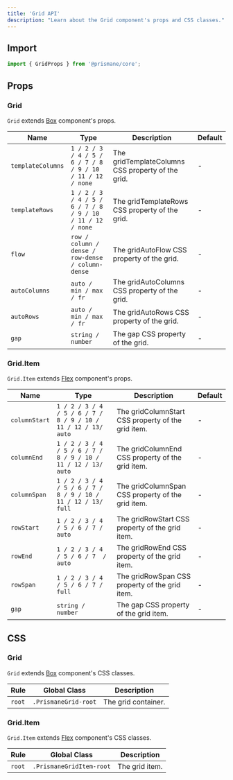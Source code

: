---
title: 'Grid API'
description: "Learn about the Grid component's props and CSS classes."
---

## Import

```js
import { GridProps } from '@prismane/core';
```

## Props

### Grid

`Grid` extends [Box](/docs/components-api/box-api) component's props.

| Name              | Type                                                      | Description                                       | Default |
| ----------------- | --------------------------------------------------------- | ------------------------------------------------- | ------- |
| `templateColumns` | `1 / 2 / 3 / 4 / 5 / 6 / 7 / 8 / 9 / 10 / 11 / 12 / none` | The gridTemplateColumns CSS property of the grid. | -       |
| `templateRows`    | `1 / 2 / 3 / 4 / 5 / 6 / 7 / 8 / 9 / 10 / 11 / 12 / none` | The gridTemplateRows CSS property of the grid.    | -       |
| `flow`            | `row / column / dense / row-dense / column-dense`         | The gridAutoFlow CSS property of the grid.        | -       |
| `autoColumns`     | `auto / min / max / fr`                                   | The gridAutoColumns CSS property of the grid.     | -       |
| `autoRows`        | `auto / min / max / fr`                                   | The gridAutoRows CSS property of the grid.        | -       |
| `gap`             | `string / number`                                         | The gap CSS property of the grid.                 | -       |

### Grid.Item

`Grid.Item` extends [Flex](/docs/components-api/flex-api) component's props.

| Name          | Type                                                          | Description                                        | Default |
| ------------- | ------------------------------------------------------------- | -------------------------------------------------- | ------- |
| `columnStart` | `1 / 2 / 3 / 4 / 5 / 6 / 7 / 8 / 9 / 10 / 11 / 12 / 13/ auto` | The gridColumnStart CSS property of the grid item. | -       |
| `columnEnd`   | `1 / 2 / 3 / 4 / 5 / 6 / 7 / 8 / 9 / 10 / 11 / 12 / 13/ auto` | The gridColumnEnd CSS property of the grid item.   | -       |
| `columnSpan`  | `1 / 2 / 3 / 4 / 5 / 6 / 7 / 8 / 9 / 10 / 11 / 12 / 13/ full` | The gridColumnSpan CSS property of the grid item.  | -       |
| `rowStart`    | `1 / 2 / 3 / 4 / 5 / 6 / 7 / auto`                            | The gridRowStart CSS property of the grid item.    | -       |
| `rowEnd`      | `1 / 2 / 3 / 4 / 5 / 6 / 7  / auto`                           | The gridRowEnd CSS property of the grid item.      | -       |
| `rowSpan`     | `1 / 2 / 3 / 4 / 5 / 6 / 7 / full`                            | The gridRowSpan CSS property of the grid item.     | -       |
| `gap`         | `string / number`                                             | The gap CSS property of the grid item.             | -       |

## CSS

### Grid

`Grid` extends [Box](/docs/components-api/box-api) component's CSS classes.

| Rule   | Global Class         | Description         |
| ------ | -------------------- | ------------------- |
| `root` | `.PrismaneGrid-root` | The grid container. |

### Grid.Item

`Grid.Item` extends [Flex](/docs/components-api/flex-api) component's CSS classes.

| Rule   | Global Class             | Description    |
| ------ | ------------------------ | -------------- |
| `root` | `.PrismaneGridItem-root` | The grid item. |
